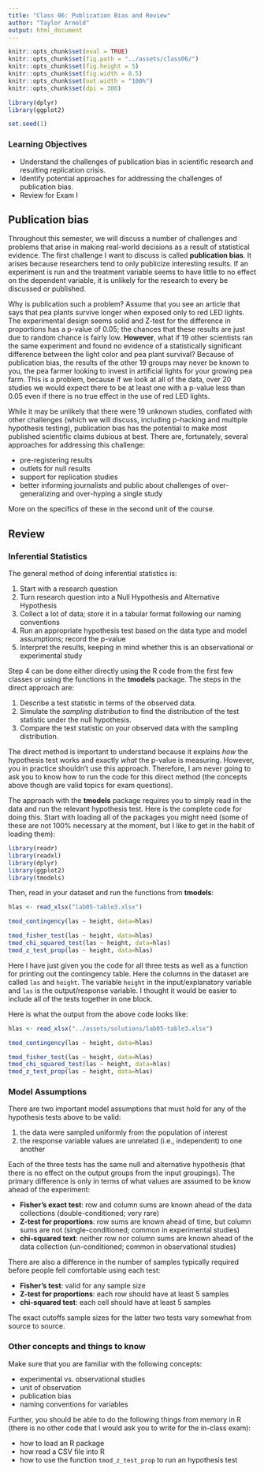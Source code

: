 ```yaml
---
title: "Class 06: Publication Bias and Review"
author: "Taylor Arnold"
output: html_document
---
```


```r
knitr::opts_chunk$set(eval = TRUE)
knitr::opts_chunk$set(fig.path = "../assets/class06/")
knitr::opts_chunk$set(fig.height = 5)
knitr::opts_chunk$set(fig.width = 8.5)
knitr::opts_chunk$set(out.width = "100%")
knitr::opts_chunk$set(dpi = 300)

library(dplyr)
library(ggplot2)

set.seed(1)
```

### Learning Objectives

- Understand the challenges of publication bias in scientific research and
resulting replication crisis.
- Identify potential approaches for addressing the challenges of publication
bias.
- Review for Exam I

## Publication bias

Throughout this semester, we will discuss a number of challenges and problems
that arise in making real-world decisions as a result of statistical evidence.
The first challenge I want to discuss is called **publication bias**. It
arises because researchers tend to only publicize interesting results. If an
experiment is run and the treatment variable seems to have little to no effect
on the dependent variable, it is unlikely for the research to every be
discussed or published.

Why is publication such a problem? Assume that you see an article that says
that pea plants survive longer when exposed only to red LED lights. The
experimental design seems solid and Z-test for the difference in proportions
has a p-value of 0.05; the chances that these results are just due to random
chance is fairly low. __However__, what if 19 other scientists ran the same
experiment and found no evidence of a statistically significant difference
between the light color and pea plant survival? Because of publication bias,
the results of the other 19 groups may never be known to you, the pea farmer
looking to invest in artificial lights for your growing pea farm. This is a
problem, because if we look at all of the data, over 20 studies we would
expect there to be at least one with a p-value less than 0.05 even if there
is no true effect in the use of red LED lights.

While it may be unlikely that there were 19 unknown studies, conflated with
other challenges (which we will discuss, including p-hacking and multiple
hypothesis testing), publication bias has the potential to make most published
scientific claims dubious at best. There are, fortunately, several approaches
for addressing this challenge:

- pre-registering results
- outlets for null results
- support for replication studies
- better informing journalists and public about challenges of
over-generalizing and over-hyping a single study

More on the specifics of these in the second unit of the course.

## Review

### Inferential Statistics

The general method of doing inferential statistics is:

1. Start with a research question
2. Turn research question into a Null Hypothesis and Alternative Hypothesis
3. Collect a lot of data; store it in a tabular format following our naming conventions
4. Run an appropriate hypothesis test based on the data type and model assumptions; record the p-value
5. Interpret the results, keeping in mind whether this is an observational or experimental study

Step 4 can be done either directly using the R code from the first few classes
or using the functions in the **tmodels** package. The steps in the direct
 approach are:

1. Describe a test statistic in terms of the observed data.
2. Simulate the *sampling distribution* to find the distribution of the test statistic under the null hypothesis.
3. Compare the test statistic on your observed data with the sampling distribution.

The direct method is important to understand because it explains *how* the
hypothesis test works and exactly *what* the p-value is measuring. However,
you in practice shouldn't use this approach. Therefore, I am never going to
ask you to know how to run the code for this direct method (the concepts above
though are valid topics for exam questions).

The approach with the **tmodels** package requires you to simply read in the
data and run the relevant hypothesis test. Here is the complete code for
doing this. Start with loading all of the packages you might need (some of
these are not 100% necessary at the moment, but I like to get in the habit of
loading them):

```r
library(readr)
library(readxl)
library(dplyr)
library(ggplot2)
library(tmodels)
```

Then, read in your dataset and run the functions from **tmodels**:

```r
hlas <- read_xlsx("lab05-table3.xlsx")

tmod_contingency(las ~ height, data=hlas)

tmod_fisher_test(las ~ height, data=hlas)
tmod_chi_squared_test(las ~ height, data=hlas)
tmod_z_test_prop(las ~ height, data=hlas)
```

Here I have just given you the code for all three tests as well as a function
for printing out the contingency table. Here the columns in the dataset are
called `las` and `height`. The variable `height` in the input/explanatory
variable and `las` is the output/response variable. I thought it would be
easier to include all of the tests together in one block.

Here is what the output from the above code looks like:

```r
hlas <- read_xlsx("../assets/solutions/lab05-table3.xlsx")

tmod_contingency(las ~ height, data=hlas)

tmod_fisher_test(las ~ height, data=hlas)
tmod_chi_squared_test(las ~ height, data=hlas)
tmod_z_test_prop(las ~ height, data=hlas)
```

### Model Assumptions

There are two important model assumptions that must hold for any of the hypothesis
tests above to be valid:

1. the data were sampled uniformly from the population of interest
2. the response variable values are unrelated (i.e., independent) to one another

Each of the three tests has the same null and alternative hypothesis (that there is
no effect on the output groups from the input groupings). The primary difference is only
in terms of what values are assumed to be know ahead of the experiment:

- **Fisher's exact test**: row and column sums are known ahead of the data collections (double-conditioned; very rare)
- **Z-test for proportions**: row sums are known ahead of time, but column sums are not (single-conditioned; common in experimental studies)
- **chi-squared text**: neither row nor column sums are known ahead of the data collection (un-conditioned; common in observational studies)

There are also a difference in the number of samples typically required before people
fell comfortable using each test:

- **Fisher's test**: valid for any sample size
- **Z-test for proportions**: each row should have at least 5 samples
- **chi-squared test**: each cell should have at least 5 samples

The exact cutoffs sample sizes for the latter two tests vary somewhat from source to source.

### Other concepts and things to know

Make sure that you are familiar with the following concepts:

- experimental vs. observational studies
- unit of observation
- publication bias
- naming conventions for variables

Further, you should be able to do the following things from memory in R
(there is no other code that I would ask you to write for the in-class exam):

- how to load an R package
- how read a CSV file into R
- how to use the function `tmod_z_test_prop` to run an hypothesis test





